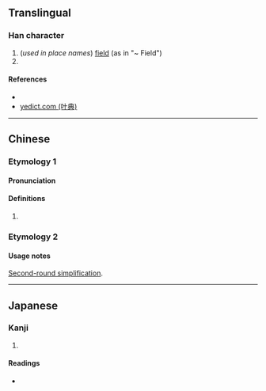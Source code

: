 {{character info/new}}
==Translingual==

===Han character===
{{Han char|rn=32|rad=土|as=06|sn=9|four=48151|canj=GTQ|ids=⿰土羊}}

# (''used in place names'') [[field]] (as in "~ Field")
# {{Hani-second-round simplification of|墙}}

====References====
* {{Han ref|kx=0228.130|dkj=05053|dj=0464.100|hdz=10442.010|uh=579F|ud=22431|bh=CE52|bd=52818}}
* [http://yedict.com/htm/57/579F.htm yedict.com (叶典)]

----

==Chinese==
{{zh-forms}}

===Etymology 1===

====Pronunciation====
{{zh-pron
|m=yáng
|c=joeng4
}}

====Definitions====
{{zh-hanzi}}

# {{defn|lang=cmn|sort=土06}}

===Etymology 2===
{{zh-see|墻|o}}

====Usage notes====
[[w:Second round of simplified Chinese characters|Second-round simplification]].

----

==Japanese==

===Kanji===
{{ja-kanji|grade=|rs=土06}}

# {{defn|lang=ja|sort=土06}}

====Readings====
* {{ja-readings|on=[[よう]] (yō)|kun=}}